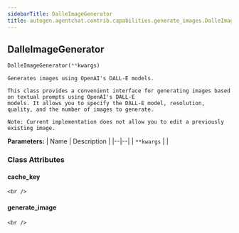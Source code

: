 ```yaml
---
sidebarTitle: DalleImageGenerator
title: autogen.agentchat.contrib.capabilities.generate_images.DalleImageGenerator
---
```

<h2 id="autogen.agentchat.contrib.capabilities.generate_images.DalleImageGenerator" class="doc doc-heading">
    <code class="doc-symbol doc-symbol-heading doc-symbol-class"></code>
    <span class="doc doc-object-name doc-class-name">DalleImageGenerator</span>
    <a href="#autogen.agentchat.contrib.capabilities.generate_images.DalleImageGenerator" class="headerlink" title="Permanent link"></a>
</h2>

```python
DalleImageGenerator(**kwargs)
```

    Generates images using OpenAI's DALL-E models.
    
    This class provides a convenient interface for generating images based on textual prompts using OpenAI's DALL-E
    models. It allows you to specify the DALL-E model, resolution, quality, and the number of images to generate.
    
    Note: Current implementation does not allow you to edit a previously existing image.

<b>Parameters:</b>
| Name | Description |
|--|--|
| `**kwargs` |  |

### Class Attributes

<code class="doc-symbol doc-symbol-heading doc-symbol-attribute"></code>
#### cache_key
<a href="#autogen.agentchat.contrib.capabilities.generate_images.DalleImageGenerator.cache_key" class="headerlink" title="Permanent link"></a>

    <br />

<code class="doc-symbol doc-symbol-heading doc-symbol-attribute"></code>
#### generate_image
<a href="#autogen.agentchat.contrib.capabilities.generate_images.DalleImageGenerator.generate_image" class="headerlink" title="Permanent link"></a>

    <br />